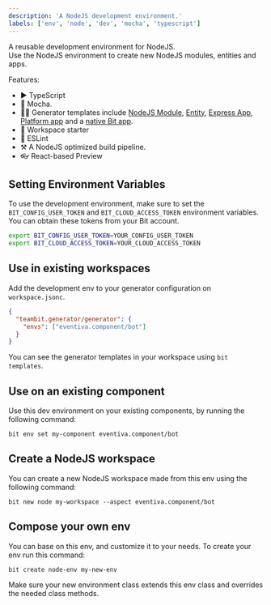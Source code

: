 ```yaml
---
description: 'A NodeJS development environment.'
labels: ['env', 'node', 'dev', 'mocha', 'typescript']
---
```


A reusable development environment for NodeJS.  
Use the NodeJS environment to create new NodeJS modules, entities and apps.

Features:

- ▶️ TypeScript
- 🧪 Mocha.
- 🧑‍💻 Generator templates include [NodeJS Module](/), [Entity](/), [Express App](/), [Platform app](/) and a [native Bit app](/).
- 🚀 Workspace starter
- 🦋 ESLint
- ⚒️ A NodeJS optimized build pipeline.
- 👓 React-based Preview

## Setting Environment Variables

To use the development environment, make sure to set the `BIT_CONFIG_USER_TOKEN` and `BIT_CLOUD_ACCESS_TOKEN` environment variables. You can obtain these tokens from your Bit account.

```bash
export BIT_CONFIG_USER_TOKEN=YOUR_CONFIG_USER_TOKEN
export BIT_CLOUD_ACCESS_TOKEN=YOUR_CLOUD_ACCESS_TOKEN
```

## Use in existing workspaces

Add the development env to your generator configuration on `workspace.jsonc`.

```json
{
  "teambit.generator/generator": {
    "envs": ["eventiva.component/bot"]
  }
}
```

You can see the generator templates in your workspace using `bit templates`.

## Use on an existing component

Use this dev environment on your existing components, by running the following command:

```
bit env set my-component eventiva.component/bot
```

## Create a NodeJS workspace

You can create a new NodeJS workspace made from this env using the following command:

```
bit new node my-workspace --aspect eventiva.component/bot
```

## Compose your own env

You can base on this env, and customize it to your needs. To create your env run this command:

```
bit create node-env my-new-env
```

Make sure your new environment class extends this env class and overrides the needed class methods.
